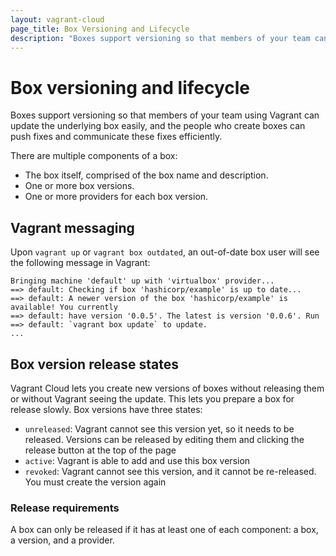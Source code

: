 ```yaml
---
layout: vagrant-cloud
page_title: Box Versioning and Lifecycle
description: "Boxes support versioning so that members of your team can update the underlying box efficiently."
---
```


# Box versioning and lifecycle

Boxes support versioning so that members of your team using Vagrant can
update the underlying box easily, and the people who create boxes can
push fixes and communicate these fixes efficiently.

There are multiple components of a box:

- The box itself, comprised of the box name and description.
- One or more box versions.
- One or more providers for each box version.

## Vagrant messaging

Upon `vagrant up` or `vagrant box outdated`, an out-of-date box
user will see the following message in Vagrant:

```log
Bringing machine 'default' up with 'virtualbox' provider...
==> default: Checking if box 'hashicorp/example' is up to date...
==> default: A newer version of the box 'hashicorp/example' is available! You currently
==> default: have version '0.0.5'. The latest is version '0.0.6'. Run
==> default: `vagrant box update` to update.
...
```

## Box version release states

Vagrant Cloud lets you create new versions of boxes without
releasing them or without Vagrant seeing the update. This lets you prepare
a box for release slowly. Box versions have three states:

- `unreleased`: Vagrant cannot see this version yet, so it needs
  to be released. Versions can be released by editing them and clicking
  the release button at the top of the page
- `active`: Vagrant is able to add and use this box version
- `revoked`: Vagrant cannot see this version, and it cannot be re-released.
  You must create the version again

### Release requirements

A box can only be released if it has at least one of each component: a
box, a version, and a provider.
